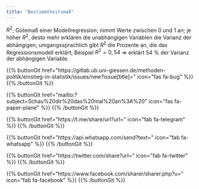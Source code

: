 ```yaml
---
title: "Bestimmtheitsmaß"
---
```


$R^2$; Gütemaß einer Modellregression; nimmt Werte zwischen 0 und 1 an; je höher $R^2$, desto mehr erklären die unabhängigen Variablen die Varianz der abhängigen; umgangssprachlich gibt $R^2$ die Prozente an, die das Regressionsmodell erklärt; Beispiel $R^2= 0,54$ $\Rightarrow$ erklärt 54 % der Varianz der abhängigen Variable.

{{% buttonGit href=\"https\:\/\/gitlab.ub.uni-giessen.de\/methoden-politik\/einstieg-in-statistik\/issues\/new?issue[title]=\" icon=\"fas fa-bug\" %}} {{% /buttonGit %}} 

{{% buttonGit href=\"mailto\:?subject=Schau\%20dir\%20das\%20mal\%20an\%3A\%20\" icon=\"fas fa-paper-plane\" %}} {{% /buttonGit %}}

{{% buttonGit href=\"https\:\/\/t.me\/share\/url?url=\" icon=\"fab fa-telegram\" %}} {{% /buttonGit %}}

{{% buttonGit href=\"https\:\/\/api.whatsapp.com\/send?text=\" icon=\"fab fa-whatsapp\" %}} {{% /buttonGit %}}

{{% buttonGit href=\"https\:\/\/twitter.com\/share?url=\" icon=\"fab fa-twitter\" %}} {{% /buttonGit %}}

{{% buttonGit href=\"https\:\/\/www.facebook.com\/sharer\/sharer.php?u=\" icon=\"fab fa-facebook\" %}} {{% /buttonGit %}}
